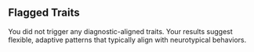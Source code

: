 ## Flagged Traits

You did not trigger any diagnostic-aligned traits. Your results suggest flexible, adaptive patterns that typically align with neurotypical behaviors.